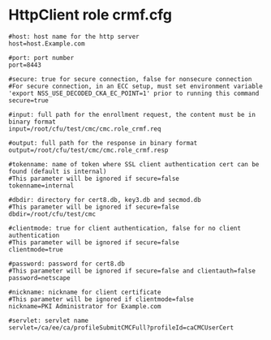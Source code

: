 =HttpClient role crmf.cfg=
<pre>
#host: host name for the http server
host=host.Example.com

#port: port number
port=8443

#secure: true for secure connection, false for nonsecure connection
#For secure connection, in an ECC setup, must set environment variable 'export NSS_USE_DECODED_CKA_EC_POINT=1' prior to running this command
secure=true

#input: full path for the enrollment request, the content must be in binary format
input=/root/cfu/test/cmc/cmc.role_crmf.req

#output: full path for the response in binary format
output=/root/cfu/test/cmc/cmc.role_crmf.resp

#tokenname: name of token where SSL client authentication cert can be found (default is internal)
#This parameter will be ignored if secure=false
tokenname=internal

#dbdir: directory for cert8.db, key3.db and secmod.db
#This parameter will be ignored if secure=false
dbdir=/root/cfu/test/cmc

#clientmode: true for client authentication, false for no client authentication
#This parameter will be ignored if secure=false
clientmode=true

#password: password for cert8.db
#This parameter will be ignored if secure=false and clientauth=false
password=netscape

#nickname: nickname for client certificate
#This parameter will be ignored if clientmode=false
nickname=PKI Administrator for Example.com

#servlet: servlet name
servlet=/ca/ee/ca/profileSubmitCMCFull?profileId=caCMCUserCert
</pre>